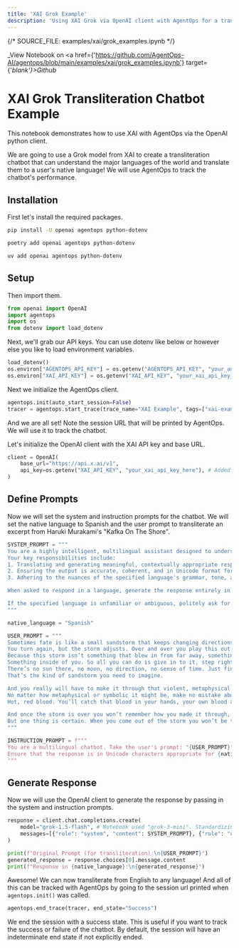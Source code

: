 ```yaml
---
title: 'XAI Grok Example'
description: 'Using XAI Grok via OpenAI client with AgentOps for a transliteration chatbot'
---
```

{/*  SOURCE_FILE: examples/xai/grok_examples.ipynb  */}

_View Notebook on <a href={'https://github.com/AgentOps-AI/agentops/blob/main/examples/xai/grok_examples.ipynb'} target={'_blank'}>Github</a>_

# XAI Grok Transliteration Chatbot Example

This notebook demonstrates how to use XAI with AgentOps via the OpenAI python client.

We are going to use a Grok model from XAI to create a transliteration chatbot that can understand the major languages of the world and translate them to a user's native language! We will use AgentOps to track the chatbot's performance.

## Installation
First let's install the required packages.
<CodeGroup>
  ```bash pip
  pip install -U openai agentops python-dotenv
  ```
  ```bash poetry
  poetry add openai agentops python-dotenv
  ```
  ```bash uv
  uv add openai agentops python-dotenv
  ```
</CodeGroup>

## Setup
Then import them.
```python
from openai import OpenAI
import agentops
import os
from dotenv import load_dotenv
```

Next, we'll grab our API keys. You can use dotenv like below or however else you like to load environment variables.
```python
load_dotenv()
os.environ["AGENTOPS_API_KEY"] = os.getenv("AGENTOPS_API_KEY", "your_agentops_api_key_here")
os.environ["XAI_API_KEY"] = os.getenv("XAI_API_KEY", "your_xai_api_key_here") # Ensure XAI_API_KEY is set
```

Next we initialize the AgentOps client.
```python
agentops.init(auto_start_session=False)
tracer = agentops.start_trace(trace_name="XAI Example", tags=["xai-example", "grok", "agentops-example"])
```

And we are all set! Note the session URL that will be printed by AgentOps. We will use it to track the chatbot.

Let's initialize the OpenAI client with the XAI API key and base URL.
```python
client = OpenAI(
    base_url="https://api.x.ai/v1",
    api_key=os.getenv("XAI_API_KEY", "your_xai_api_key_here"), # Added fallback as in notebook
)
```

## Define Prompts
Now we will set the system and instruction prompts for the chatbot. We will set the native language to Spanish and the user prompt to transliterate an excerpt from Haruki Murakami's "Kafka On The Shore".
```python
SYSTEM_PROMPT = """
You are a highly intelligent, multilingual assistant designed to understand user prompts in English and respond in the user's specified native language. 
Your key responsibilities include:
1. Translating and generating meaningful, contextually appropriate responses in the user's native language.
2. Ensuring the output is accurate, coherent, and in Unicode format for proper display in the specified language.
3. Adhering to the nuances of the specified language's grammar, tone, and cultural context.

When asked to respond in a language, generate the response entirely in that language without using English unless explicitly requested.

If the specified language is unfamiliar or ambiguous, politely ask for clarification in English.
"""
```
```python
native_language = "Spanish"

USER_PROMPT = """
Sometimes fate is like a small sandstorm that keeps changing directions. You change direction but the sandstorm chases you. 
You turn again, but the storm adjusts. Over and over you play this out, like some ominous dance with death just before dawn. Why? 
Because this storm isn’t something that blew in from far away, something that has nothing to do with you. This storm is you. 
Something inside of you. So all you can do is give in to it, step right inside the storm, closing your eyes and plugging up your ears so the sand doesn’t get in, and walk through it, step by step. 
There’s no sun there, no moon, no direction, no sense of time. Just fine white sand swirling up into the sky like pulverized bones. 
That’s the kind of sandstorm you need to imagine.

And you really will have to make it through that violent, metaphysical, symbolic storm. 
No matter how metaphysical or symbolic it might be, make no mistake about it: it will cut through flesh like a thousand razor blades. People will bleed there, and you will bleed too. 
Hot, red blood. You’ll catch that blood in your hands, your own blood and the blood of others.

And once the storm is over you won’t remember how you made it through, how you managed to survive. You won’t even be sure, in fact, whether the storm is really over. 
But one thing is certain. When you come out of the storm you won’t be the same person who walked in. That’s what this storm’s all about.
"""

INSTRUCTION_PROMPT = f"""
You are a multilingual chatbot. Take the user's prompt: "{USER_PROMPT}" and respond naturally in {native_language}. 
Ensure that the response is in Unicode characters appropriate for {native_language}.
"""
```

## Generate Response
Now we will use the OpenAI client to generate the response by passing in the system and instruction prompts.
```python
response = client.chat.completions.create(
    model="grok-1.5-flash", # Notebook used "grok-3-mini". Standardizing to a common one. "grok-1.5-flash" is often cited.
    messages=[{"role": "system", "content": SYSTEM_PROMPT}, {"role": "user", "content": INSTRUCTION_PROMPT}],
)
```
```python
print(f"Original Prompt (for transliteration):\n{USER_PROMPT}") 
generated_response = response.choices[0].message.content
print(f"Response in {native_language}:\n{generated_response}")
```

Awesome! We can now transliterate from English to any language! And all of this can be tracked with AgentOps by going to the session url printed when `agentops.init()` was called.

```python
agentops.end_trace(tracer, end_state="Success")
```
We end the session with a success state. This is useful if you want to track the success or failure of the chatbot. By default, the session will have an indeterminate end state if not explicitly ended.

<script type="module" src="/scripts/github_stars.js"></script>
<script type="module" src="/scripts/scroll-img-fadein-animation.js"></script>
<script type="module" src="/scripts/button_heartbeat_animation.js"></script>
<script type="module" src="/scripts/adjust_api_dynamically.js"></script>
